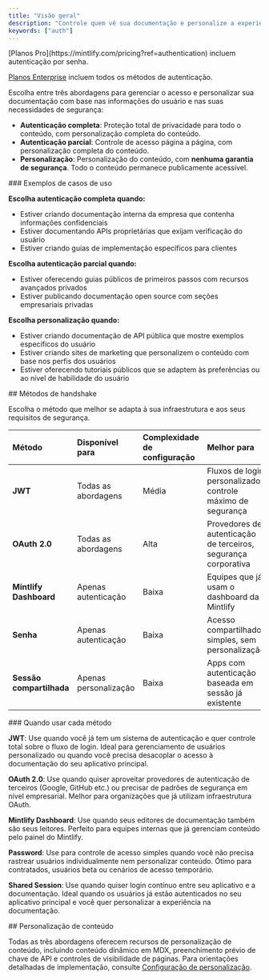 ```yaml
---
title: "Visão geral"
description: "Controle quem vê sua documentação e personalize a experiência"
keywords: ["auth"]
---
```


<Info>
  [Planos Pro](https://mintlify.com/pricing?ref=authentication) incluem autenticação por senha.

  [Planos Enterprise](https://mintlify.com/pricing?ref=authentication) incluem todos os métodos de autenticação.
</Info>

Escolha entre três abordagens para gerenciar o acesso e personalizar sua documentação com base nas informações do usuário e nas suas necessidades de segurança:

* **Autenticação completa**: Proteção total de privacidade para todo o conteúdo, com personalização completa do conteúdo.
* **Autenticação parcial**: Controle de acesso página a página, com personalização completa do conteúdo.
* **Personalização**: Personalização do conteúdo, com **nenhuma garantia de segurança**. Todo o conteúdo permanece publicamente acessível.

<div id="use-case-examples">
  ### Exemplos de casos de uso
</div>

**Escolha autenticação completa quando:**

* Estiver criando documentação interna da empresa que contenha informações confidenciais
* Estiver documentando APIs proprietárias que exijam verificação do usuário
* Estiver criando guias de implementação específicos para clientes

**Escolha autenticação parcial quando:**

* Estiver oferecendo guias públicos de primeiros passos com recursos avançados privados
* Estiver publicando documentação open source com seções empresariais privadas

**Escolha personalização quando:**

* Estiver criando documentação de API pública que mostre exemplos específicos do usuário
* Estiver criando sites de marketing que personalizem o conteúdo com base nos perfis dos usuários
* Estiver oferecendo tutoriais públicos que se adaptem às preferências ou ao nível de habilidade do usuário

<div id="handshake-methods">
  ## Métodos de handshake
</div>

Escolha o método que melhor se adapta à sua infraestrutura e aos seus requisitos de segurança.

| Método | Disponível para | Complexidade de configuração | Melhor para |
|:-------|:----------------|:-----------------------------|:-----------|
| **JWT** | Todas as abordagens | Média | Fluxos de login personalizados, controle máximo de segurança |
| **OAuth 2.0** | Todas as abordagens | Alta | Provedores de autenticação de terceiros, segurança corporativa |
| **Mintlify Dashboard** | Apenas autenticação | Baixa | Equipes que já usam o dashboard da Mintlify |
| **Senha** | Apenas autenticação | Baixa | Acesso compartilhado simples, sem personalização |
| **Sessão compartilhada** | Apenas personalização | Baixa | Apps com autenticação baseada em sessão já existente |

<div id="when-to-use-each-method">
  ### Quando usar cada método
</div>

**JWT**: Use quando você já tem um sistema de autenticação e quer controle total sobre o fluxo de login. Ideal para gerenciamento de usuários personalizado ou quando você precisa desacoplar o acesso à documentação do seu aplicativo principal.

**OAuth 2.0**: Use quando quiser aproveitar provedores de autenticação de terceiros (Google, GitHub etc.) ou precisar de padrões de segurança em nível empresarial. Melhor para organizações que já utilizam infraestrutura OAuth.

**Mintlify Dashboard**: Use quando seus editores de documentação também são seus leitores. Perfeito para equipes internas que já gerenciam conteúdo pelo painel do Mintlify.

**Password**: Use para controle de acesso simples quando você não precisa rastrear usuários individualmente nem personalizar conteúdo. Ótimo para contratados, usuários beta ou cenários de acesso temporário.

**Shared Session**: Use quando quiser login contínuo entre seu aplicativo e a documentação. Ideal quando os usuários já estão autenticados no seu aplicativo principal e você quer personalizar a experiência na documentação.

<div id="content-customization">
  ## Personalização de conteúdo
</div>

Todas as três abordagens oferecem recursos de personalização de conteúdo, incluindo conteúdo dinâmico em MDX, preenchimento prévio de chave de API e controles de visibilidade de páginas. Para orientações detalhadas de implementação, consulte [Configuração de personalização](/pt-BR/deploy/personalization-setup).